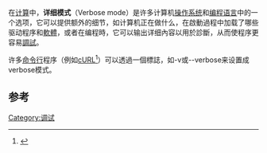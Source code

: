 在[[计算_(计算机科学)|计算]]中，'''详细模式'''（Verbose mode）是许多计算机[[操作系统|操作系统]]和[[编程语言|编程语言]]中的一个选项，它可以提供额外的细节，如计算机正在做什么，在啟動過程中加载了哪些驱动程序和[[軟體|軟體]]，或者在编程時，它可以输出详细內容以用於診斷，从而使程序更容易[[調試|調試]]。

许多[[命令行|命令行]]程序（例如[[cURL|cURL]]<ref>{{Man|1|curl|die.net}}</ref>）可以透過一個標誌，如-v或--verbose来设置成verbose模式。

== 参考 ==
{{Reflist}}

[[Category:调试|Category:调试]]